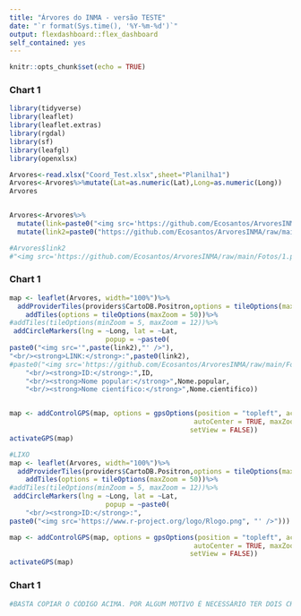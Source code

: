 ---
title: "Árvores do INMA - versão TESTE"
date: "`r format(Sys.time(), '%Y-%m-%d')`"
output: flexdashboard::flex_dashboard
self_contained: yes
---

```{r setup, include=FALSE}
knitr::opts_chunk$set(echo = TRUE)
```

### Chart 1 {.mobile}

```{r  include=FALSE, message=FALSE, warning=FALSE}
library(tidyverse)
library(leaflet)
library(leaflet.extras)
library(rgdal)
library(sf)
library(leafgl)
library(openxlsx)
```

```{r  include=FALSE, message=FALSE, warning=FALSE}
Arvores<-read.xlsx("Coord_Test.xlsx",sheet="Planilha1")
Arvores<-Arvores%>%mutate(Lat=as.numeric(Lat),Long=as.numeric(Long))
Arvores


Arvores<-Arvores%>%
  mutate(link=paste0("<img src='https://github.com/Ecosantos/ArvoresINMA/raw/main/Fotos/",ID,".png' />"))%>%
  mutate(link2=paste0("https://github.com/Ecosantos/ArvoresINMA/raw/main/Fotos/",ID,".png"))

#Arvores$link2
#"<img src='https://github.com/Ecosantos/ArvoresINMA/raw/main/Fotos/1.png' />"

```



### Chart 1 {.no-mobile}

```{r echo=FALSE}
map <- leaflet(Arvores, width="100%")%>%
  addProviderTiles(providers$CartoDB.Positron,options = tileOptions(maxZoom = 50))%>%
    addTiles(options = tileOptions(maxZoom = 50))%>%
#addTiles(tileOptions(minZoom = 5, maxZoom = 12))%>%
 addCircleMarkers(lng = ~Long, lat = ~Lat,
                        popup = ~paste0(
paste0("<img src='",paste(link2),"' />"),
"<br/><strong>LINK:</strong>:",paste0(link2),
#paste0("<img src='https://github.com/Ecosantos/ArvoresINMA/raw/main/Fotos/1.png", "' />"), #FUNCIONA!
	"<br/><strong>ID:</strong>:",ID,
	"<br/><strong>Nome popular:</strong>",Nome.popular,
	"<br/><strong>Nome científico:</strong>",Nome.cientifico))


map <- addControlGPS(map, options = gpsOptions(position = "topleft", activate = TRUE, 
                                              autoCenter = TRUE, maxZoom = 25, 
                                             setView = FALSE))
activateGPS(map)


```

```{r eval=FALSE, include=FALSE}
#LIXO
map <- leaflet(Arvores, width="100%")%>%
  addProviderTiles(providers$CartoDB.Positron,options = tileOptions(maxZoom = 50))%>%
    addTiles(options = tileOptions(maxZoom = 50))%>%
#addTiles(tileOptions(minZoom = 5, maxZoom = 12))%>%
 addCircleMarkers(lng = ~Long, lat = ~Lat,
                        popup = ~paste0(
	"<br/><strong>ID:</strong>:",
paste0("<img src='https://www.r-project.org/logo/Rlogo.png", "' />")))

map <- addControlGPS(map, options = gpsOptions(position = "topleft", activate = TRUE, 
                                              autoCenter = TRUE, maxZoom = 25, 
                                             setView = FALSE))
activateGPS(map)

```

### Chart 1 {.mobile}

```{r echo=FALSE}
#BASTA COPIAR O CÓDIGO ACIMA. POR ALGUM MOTIVO É NECESSÀRIO TER DOIS CHUNKS DE CÓDITO. UM APENAS PARA MOBILE {.mobile} E OUTRO APENAS PARA NÃO MOBILE {.no-mobile}

```




